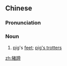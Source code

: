 {{also|猪蹄}}
==Chinese==
{{zh-forms|s=猪蹄}}

===Pronunciation===
{{zh-pron
|m=zhūtí,er=y
|c=zyu1 tai4
|cat=n
}}

===Noun===
{{zh-noun}}

# [[pig]]'s [[feet]]; [[pig's trotter|pig's trotters]]

[[zh:豬蹄]]